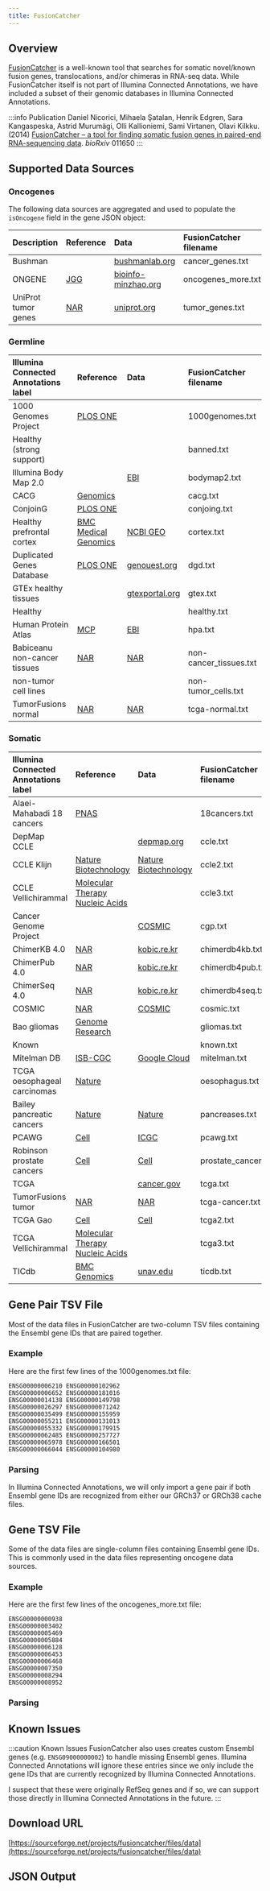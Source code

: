 ```yaml
---
title: FusionCatcher
---
```



## Overview

[FusionCatcher](https://github.com/ndaniel/fusioncatcher) is a well-known tool that searches for somatic novel/known fusion genes, translocations, and/or chimeras in RNA-seq data. While FusionCatcher itself is not part of Illumina Connected Annotations, we have included a subset of their genomic databases in Illumina Connected Annotations.

:::info Publication
Daniel Nicorici, Mihaela Şatalan, Henrik Edgren, Sara Kangaspeska, Astrid Murumägi, Olli Kallioniemi, Sami Virtanen, Olavi Kilkku. (2014) [FusionCatcher – a tool for finding somatic fusion genes in paired-end RNA-sequencing data](https://www.biorxiv.org/content/10.1101/011650v1). *bioRxiv* 011650
:::

## Supported Data Sources

### Oncogenes

The following data sources are aggregated and used to populate the `isOncogene` field in the gene JSON object:

| Description         | Reference | Data    | FusionCatcher filename |
|:--------------------|:----------|:--------|:-----------------------|
| Bushman             | | [bushmanlab.org](http://www.bushmanlab.org/links/genelists) | cancer_genes.txt |
| ONGENE              | [JGG](https://www.sciencedirect.com/science/article/pii/S1673852716302053)| [bioinfo-minzhao.org](http://ongene.bioinfo-minzhao.org) | oncogenes_more.txt |
| UniProt tumor genes | [NAR](https://academic.oup.com/nar/article/49/D1/D480/6006196) | [uniprot.org](https://www.uniprot.org/downloads) | tumor_genes.txt |

### Germline

| Illumina Connected Annotations label        | Reference | Data    | FusionCatcher filename |
|:---------------------|:----------|:--------|:-----------------------|
| 1000 Genomes Project | [PLOS ONE](https://journals.plos.org/plosone/article?id=10.1371/journal.pone.0104567) | | 1000genomes.txt |
| Healthy (strong support) | | | banned.txt |
| Illumina Body Map 2.0 | | [EBI](https://www.ebi.ac.uk/arrayexpress/experiments/E-MTAB-513)| bodymap2.txt |
| CACG | [Genomics](https://www.sciencedirect.com/science/article/pii/S0888754312000821) |  | cacg.txt |
| ConjoinG | [PLOS ONE](https://journals.plos.org/plosone/article?id=10.1371/journal.pone.0013284) | | conjoing.txt |
| Healthy prefrontal cortex | [BMC Medical Genomics](https://bmcmedgenomics.biomedcentral.com/articles/10.1186/s12920-016-0164-y) | [NCBI GEO](https://www.ncbi.nlm.nih.gov/geo/query/acc.cgi?acc=GSE68719) | cortex.txt |
| Duplicated Genes Database | [PLOS ONE](https://journals.plos.org/plosone/article?id=10.1371/journal.pone.0050653) | [genouest.org](http://dgd.genouest.org/) | dgd.txt |
| GTEx healthy tissues | | [gtexportal.org](https://gtexportal.org/home/) | gtex.txt |
| Healthy | | | healthy.txt |
| Human Protein Atlas | [MCP](https://www.mcponline.org/article/S1535-9476(20)34633-8/fulltext) | [EBI](https://www.ebi.ac.uk/arrayexpress/experiments/E-MTAB-1733/) | hpa.txt |
| Babiceanu non-cancer tissues | [NAR](https://academic.oup.com/nar/article/44/6/2859/2499453) | [NAR](https://academic.oup.com/nar/article/44/6/2859/2499453#supplementary-data) | non-cancer_tissues.txt |
| non-tumor cell lines | | | non-tumor_cells.txt |
| TumorFusions normal | [NAR](https://academic.oup.com/nar/article/46/D1/D1144/4584571) | [NAR](https://academic.oup.com/nar/article/46/D1/D1144/4584571#supplementary-data) | tcga-normal.txt |

### Somatic

| Illumina Connected Annotations label        | Reference | Data    | FusionCatcher filename |
|:---------------------|:----------|:--------|:-----------------------|
| Alaei-Mahabadi 18 cancers | [PNAS](https://www.pnas.org/content/113/48/13768.long) |  | 18cancers.txt |
| DepMap CCLE | | [depmap.org](https://depmap.org/portal/download/) | ccle.txt |
| CCLE Klijn | [Nature Biotechnology](https://www.nature.com/articles/nbt.3080) | [Nature Biotechnology](https://www.nature.com/articles/nbt.3080#Sec27) | ccle2.txt |
| CCLE Vellichirammal | [Molecular Therapy Nucleic Acids](https://www.cell.com/molecular-therapy-family/nucleic-acids/fulltext/S2162-2531(20)30058-5) | | ccle3.txt |
| Cancer Genome Project | | [COSMIC](https://cancer.sanger.ac.uk/cosmic/download) | cgp.txt |
| ChimerKB 4.0 | [NAR](https://academic.oup.com/nar/article/48/D1/D817/5611671) | [kobic.re.kr](https://www.kobic.re.kr/chimerdb_mirror/download) | chimerdb4kb.txt |
| ChimerPub 4.0 | [NAR](https://academic.oup.com/nar/article/48/D1/D817/5611671) | [kobic.re.kr](https://www.kobic.re.kr/chimerdb_mirror/download) | chimerdb4pub.txt |
| ChimerSeq 4.0 | [NAR](https://academic.oup.com/nar/article/48/D1/D817/5611671) | [kobic.re.kr](https://www.kobic.re.kr/chimerdb_mirror/download) | chimerdb4seq.txt |
| COSMIC | [NAR](https://academic.oup.com/nar/article/47/D1/D941/5146192)| [COSMIC](https://cancer.sanger.ac.uk/cosmic/download) | cosmic.txt |
| Bao gliomas | [Genome Research](https://genome.cshlp.org/content/24/11/1765) | | gliomas.txt |
| Known | | | known.txt |
| Mitelman DB | [ISB-CGC](https://mitelmandatabase.isb-cgc.org) | [Google Cloud](https://storage.cloud.google.com/mitelman-data-files/prod/mitelman_db.zip)| mitelman.txt |
| TCGA oesophageal carcinomas | [Nature](https://www.nature.com/articles/nature20805) | | oesophagus.txt |
| Bailey pancreatic cancers | [Nature](https://www.nature.com/articles/nature16965) | [Nature](https://www.nature.com/articles/nature16965#Sec44) | pancreases.txt |
| PCAWG | [Cell](https://doi.org/10.1016/j.cell.2018.03.042) | [ICGC](https://dcc.icgc.org/releases/PCAWG/transcriptome/fusion) | pcawg.txt |
| Robinson prostate cancers | [Cell](https://doi.org/10.1016/j.cell.2015.05.001) | [Cell](https://www.cell.com/cell/fulltext/S0092-8674(15)00548-6?_returnURL=https%3A%2F%2Flinkinghub.elsevier.com%2Fretrieve%2Fpii%2FS0092867415005486%3Fshowall%3Dtrue#supplementaryMaterial) | prostate_cancer.txt |
| TCGA | | [cancer.gov](https://www.cancer.gov/about-nci/organization/ccg/research/structural-genomics/tcga) | tcga.txt |
| TumorFusions tumor | [NAR](https://academic.oup.com/nar/article/46/D1/D1144/4584571) | [NAR](https://academic.oup.com/nar/article/46/D1/D1144/4584571#supplementary-data) | tcga-cancer.txt |
| TCGA Gao | [Cell](https://doi.org/10.1016/j.celrep.2018.03.050) | [Cell](https://www.cell.com/cell-reports/fulltext/S2211-1247(18)30395-4?_returnURL=https%3A%2F%2Flinkinghub.elsevier.com%2Fretrieve%2Fpii%2FS2211124718303954%3Fshowall%3Dtrue#supplementaryMaterial) | tcga2.txt |
| TCGA Vellichirammal | [Molecular Therapy Nucleic Acids](https://www.cell.com/molecular-therapy-family/nucleic-acids/fulltext/S2162-2531(20)30058-5) | | tcga3.txt |
| TICdb | [BMC Genomics](https://bmcgenomics.biomedcentral.com/articles/10.1186/1471-2164-8-33) | [unav.edu](https://genetica.unav.edu/TICdb/allseqs_TICdb.txt) | ticdb.txt |

## Gene Pair TSV File

Most of the data files in FusionCatcher are two-column TSV files containing the Ensembl gene IDs that are paired together.

### Example

Here are the first few lines of the 1000genomes.txt file:

```
ENSG00000006210 ENSG00000102962
ENSG00000006652 ENSG00000181016
ENSG00000014138 ENSG00000149798
ENSG00000026297 ENSG00000071242
ENSG00000035499 ENSG00000155959
ENSG00000055211 ENSG00000131013
ENSG00000055332 ENSG00000179915
ENSG00000062485 ENSG00000257727
ENSG00000065978 ENSG00000166501
ENSG00000066044 ENSG00000104980
```

### Parsing

In Illumina Connected Annotations, we will only import a gene pair if both Ensembl gene IDs are recognized from either our GRCh37 or GRCh38 cache files.

## Gene TSV File

Some of the data files are single-column files containing Ensembl gene IDs. This is commonly used in the data files representing oncogene data sources.

### Example

Here are the first few lines of the oncogenes_more.txt file:

```
ENSG00000000938
ENSG00000003402
ENSG00000005469
ENSG00000005884
ENSG00000006128
ENSG00000006453
ENSG00000006468
ENSG00000007350
ENSG00000008294
ENSG00000008952
```

### Parsing

## Known Issues

:::caution Known Issues
FusionCatcher also uses creates custom Ensembl genes (e.g. `ENSG09000000002`) to handle missing Ensembl genes. Illumina Connected Annotations will ignore these entries since we only include the gene IDs that are currently recognized by Illumina Connected Annotations.

I suspect that these were originally RefSeq genes and if so, we can support those directly in Illumina Connected Annotations in the future.
:::

## Download URL

[https://sourceforge.net/projects/fusioncatcher/files/data](https://sourceforge.net/projects/fusioncatcher/files/data)

## JSON Output

<JSON />
